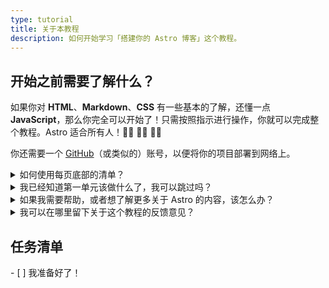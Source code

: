 ```yaml
---
type: tutorial
title: 关于本教程
description: 如何开始学习「搭建你的 Astro 博客」这个教程。
---
```


## 开始之前需要了解什么？

如果你对 **HTML**、**Markdown**、**CSS** 有一些基本的了解，还懂一点 **JavaScript**，那么你完全可以开始了！只需按照指示进行操作，你就可以完成整个教程。Astro 适合所有人！🧑‍🚀 👩‍🚀 👨‍🚀

你还需要一个 [GitHub](https://github.com)（或类似的）账号，以便将你的项目部署到网络上。

<details>
<summary>如何使用每页底部的清单？</summary>

把它们勾掉!

在每个页面的末尾，你会发现一个可点击的任务清单，其中列出了你现在应该能够完成的任务。勾选这些项目，就可以在「教程跟踪」中看到你的进度。

使用清单不是必须的，但如果你在多次访问中完成教程，它可以帮助你记住你的进度。你也可以留下一些任务不勾选，作为你稍后回顾的单元的提醒。

（这些数据仅保存在你的浏览器本地存储中，在其他地方无法使用。它们不会被发送到其他地方，也不会由 Astro 存储。）
</details>

<details>
<summary>我已经知道第一单元该做什么了，我可以跳过吗？</summary>

你可以使用[第一单元](/zh-cn/tutorial/1-setup/)里面的课程，确保你拥有完成教程所需的开发工具和账户。它将指导你创建一个新的 Astro 项目，将其存储在 GitHub 上，并将其部署到 Netlify。

如果你[已经创建了一个新的、空的Astro项目](/zh-cn/install/auto/)并对你的设置感到满意，你可以安全地跳到[第二单元](/zh-cn/tutorial/2-pages/)，你将开始在你的项目中创建新页面。
</details>

<details>
<summary>如果我需要帮助，或者想了解更多关于 Astro 的内容，该怎么办？</summary>

我们[友好的 Astro Discord 服务器](https://astro.build/chat)是你的不二之选！

进入支持论坛频道提问，或者在 `#general` 或 `#off-topic` 频道中打个招呼和聊天。
</details>

<details>
<summary>我可以在哪里留下关于这个教程的反馈意见？</summary>

本教程是我们文档团队的一个项目。你可以在 Discord 的 `#docs` 频道中找到我们，或将问题提交到 [GitHub 上的文档仓库](https://github.com/withastro/docs/issues)。
</details>

<Box icon="check-list">

## 任务清单

<Checklist>
- [ ] 我准备好了！
</Checklist>
</Box>
